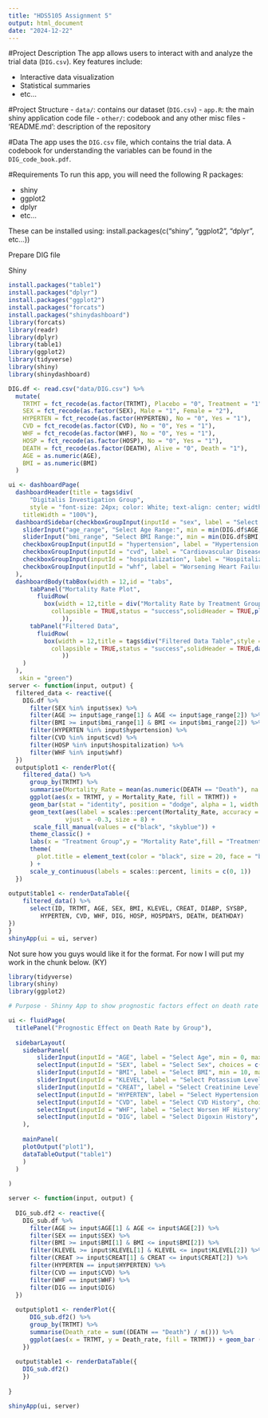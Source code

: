 ```yaml
---
title: "HDS5105 Assignment 5"
output: html_document
date: "2024-12-22"
---
```


#Project Description
The app allows users to interact with and analyze the trial data (`DIG.csv`). Key features include:

- Interactive data visualization
- Statistical summaries
- etc...

#Project Structure
- `data/`: contains our dataset (`DIG.csv`)
- `app.R`: the main shiny application code file
- `other/`: codebook and any other misc files
- 'README.md': description of the repository

#Data
The app uses the `DIG.csv` file, which contains the trial data. A codebook for understanding the variables can be found in the `DIG_code_book.pdf`.

#Requirements
To run this app, you will need the following R packages:

- shiny
- ggplot2
- dplyr
- etc...

These can be installed using:
install.packages(c("shiny", "ggplot2", "dplyr", etc...))

Prepare DIG file


Shiny

```r
install.packages("table1")
install.packages("dplyr")
install.packages("ggplot2")
install.packages("forcats")
install.packages("shinydashboard")
library(forcats)
library(readr)
library(dplyr)
library(table1)
library(ggplot2)
library(tidyverse)
library(shiny)
library(shinydashboard)
```

```r
DIG.df <- read.csv("data/DIG.csv") %>%
  mutate(
    TRTMT = fct_recode(as.factor(TRTMT), Placebo = "0", Treatment = "1"),
    SEX = fct_recode(as.factor(SEX), Male = "1", Female = "2"),
    HYPERTEN = fct_recode(as.factor(HYPERTEN), No = "0", Yes = "1"),
    CVD = fct_recode(as.factor(CVD), No = "0", Yes = "1"),
    WHF = fct_recode(as.factor(WHF), No = "0", Yes = "1"),
    HOSP = fct_recode(as.factor(HOSP), No = "0", Yes = "1"),
    DEATH = fct_recode(as.factor(DEATH), Alive = "0", Death = "1"),
    AGE = as.numeric(AGE),
    BMI = as.numeric(BMI)
  )

ui <- dashboardPage(
  dashboardHeader(title = tags$div(
      "Digitalis Investigation Group",
      style = "font-size: 24px; color: White; text-align: center; width: 100%;"),
    titleWidth = "100%"),
  dashboardSidebar(checkboxGroupInput(inputId = "sex", label = "Select Sex:", choices = c("Male", "Female"), selected = c("Male", "Female")),
    sliderInput("age_range", "Select Age Range:", min = min(DIG.df$AGE, na.rm = TRUE), max = max(DIG.df$AGE, na.rm = TRUE), value = c(50, 80)),
    sliderInput("bmi_range", "Select BMI Range:", min = min(DIG.df$BMI, na.rm = TRUE), max = max(DIG.df$BMI, na.rm = TRUE), value = c(20, 30)),
    checkboxGroupInput(inputId = "hypertension", label = "Hypertension:", choices = c("Yes", "No"), selected = c("Yes", "No")),
    checkboxGroupInput(inputId = "cvd", label = "Cardiovascular Disease:", choices = c("Yes", "No"), selected = c("Yes", "No")),
    checkboxGroupInput(inputId = "hospitalization", label = "Hospitalization:", choices = c("Yes", "No"), selected = c("Yes", "No")),
    checkboxGroupInput(inputId = "whf", label = "Worsening Heart Failure:", choices = c("Yes", "No"), selected = c("Yes", "No"))
  ),
  dashboardBody(tabBox(width = 12,id = "tabs",
      tabPanel("Mortality Rate Plot",
        fluidRow(
          box(width = 12,title = div("Mortality Rate by Treatment Group",style = "text-align: center; line-height: 30px; color: white;"),
            collapsible = TRUE,status = "success",solidHeader = TRUE,plotOutput("plot1"))
               )),
      tabPanel("Filtered Data",
        fluidRow(
          box(width = 12,title = tags$div("Filtered Data Table",style = "text-align: center; line-height: 30px; color: white;"),
            collapsible = TRUE,status = "success",solidHeader = TRUE,dataTableOutput("table1"))
               ))
    )
  ),
   skin = "green")
server <- function(input, output) {
  filtered_data <- reactive({
    DIG.df %>%
      filter(SEX %in% input$sex) %>%
      filter(AGE >= input$age_range[1] & AGE <= input$age_range[2]) %>%
      filter(BMI >= input$bmi_range[1] & BMI <= input$bmi_range[2]) %>%
      filter(HYPERTEN %in% input$hypertension) %>%
      filter(CVD %in% input$cvd) %>%
      filter(HOSP %in% input$hospitalization) %>%
      filter(WHF %in% input$whf)
  })
  output$plot1 <- renderPlot({
    filtered_data() %>%
      group_by(TRTMT) %>%
      summarise(Mortality_Rate = mean(as.numeric(DEATH == "Death"), na.rm = TRUE)) %>%
      ggplot(aes(x = TRTMT, y = Mortality_Rate, fill = TRTMT)) +
      geom_bar(stat = "identity", position = "dodge", alpha = 1, width = 0.5) +
      geom_text(aes(label = scales::percent(Mortality_Rate, accuracy = 0.1)), 
                vjust = -0.3, size = 8) +
       scale_fill_manual(values = c("black", "skyblue")) +
      theme_classic() +
      labs(x = "Treatment Group",y = "Mortality Rate",fill = "Treatment Group") +
      theme(
        plot.title = element_text(color = "black", size = 20, face = "bold")
      ) +
      scale_y_continuous(labels = scales::percent, limits = c(0, 1))
  })
  
output$table1 <- renderDataTable({
    filtered_data() %>%
      select(ID, TRTMT, AGE, SEX, BMI, KLEVEL, CREAT, DIABP, SYSBP, 
         HYPERTEN, CVD, WHF, DIG, HOSP, HOSPDAYS, DEATH, DEATHDAY)
})
}
shinyApp(ui = ui, server)
```

Not sure how you guys would like it for the format. For now I will put my work in the chunk below. (KY)

```r
library(tidyverse)
library(shiny)
library(ggplot2)

# Purpose - Shinny App to show prognostic factors effect on death rate

ui <- fluidPage(
  titlePanel("Prognostic Effect on Death Rate by Group"),
  
  sidebarLayout(
    sidebarPanel(
        sliderInput(inputId = "AGE", label = "Select Age", min = 0, max = 100, value = c(0,100), step = 1,animate = TRUE),
        selectInput(inputId = "SEX", label = "Select Sex", choices = c("Male","Female"), multiple = T, selected = c("Male", "Female")),
        sliderInput(inputId = "BMI", label = "Select BMI", min = 10, max = 65, value = c(10,65)),
        sliderInput(inputId = "KLEVEL", label = "Select Potassium Level", min = 0, max = 450, value = c(0,450)),
        sliderInput(inputId = "CREAT", label = "Select Creatinine Level", min = 0, max = 4, value = c(0,4)),
        selectInput(inputId = "HYPERTEN", label = "Select Hypertension History", choices = c("Yes","No"), multiple = T, selected = c("Yes", "No")),
        selectInput(inputId = "CVD", label = "Select CVD History", choices = c("Yes","No"), multiple = T, selected = c("Yes", "No")),
        selectInput(inputId = "WHF", label = "Select Worsen HF History", choices = c("Yes","No"), multiple = T, selected = c("Yes", "No")),
        selectInput(inputId = "DIG", label = "Select Digoxin History", choices = c("Yes","No"), multiple = T, selected = c("Yes", "No"))
    ),
    
    mainPanel(
    plotOutput("plot1"),
    dataTableOutput("table1")
    )
  )
  
)

server <- function(input, output) {
  
  DIG_sub.df2 <- reactive({
    DIG_sub.df %>%
      filter(AGE >= input$AGE[1] & AGE <= input$AGE[2]) %>%
      filter(SEX == input$SEX) %>%
      filter(BMI >= input$BMI[1] & BMI <= input$BMI[2]) %>%
      filter(KLEVEL >= input$KLEVEL[1] & KLEVEL <= input$KLEVEL[2]) %>%
      filter(CREAT >= input$CREAT[1] & CREAT <= input$CREAT[2]) %>%
      filter(HYPERTEN == input$HYPERTEN) %>%
      filter(CVD == input$CVD) %>%
      filter(WHF == input$WHF) %>%
      filter(DIG == input$DIG)
  })
   
  output$plot1 <- renderPlot({ 
      DIG_sub.df2() %>%
      group_by(TRTMT) %>%
      summarise(Death_rate = sum((DEATH == "Death") / n())) %>%
      ggplot(aes(x = TRTMT, y = Death_rate, fill = TRTMT)) + geom_bar (stat = "identity")
    })
  
  output$table1 <- renderDataTable({ 
    DIG_sub.df2()
    })
  
}

shinyApp(ui, server)
```

